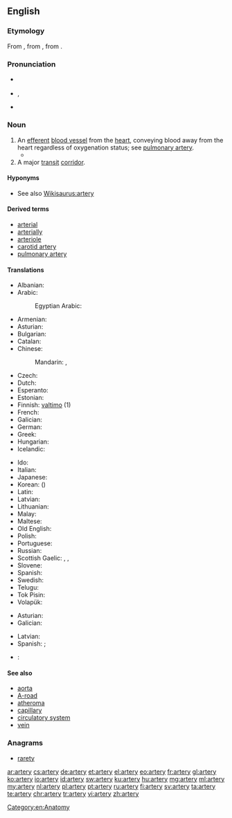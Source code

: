 ==English==
{{wikipedia}}

===Etymology===
From {{etyl|fro|en}} {{term|artaire|lang=fro}}, from {{etyl|la|en}} {{term/t|la|artēria||windpipe, artery}}, from {{etyl|grc|en}} {{term|ἀρτηρία||tr=artēria|lang=grc|sc=polytonic}}.

===Pronunciation===
* {{a|RP}} {{IPA|/ˈɑː.tə.ɹi/}}
* {{a|US}} {{enPR|ärʹtəɹi}}, {{IPA|/ˈɑɹ.təɹɪ/}}
* {{audio|en-us-artery.ogg|Audio (US)}}

===Noun===
{{en-noun|arteries}}

# An [[efferent]] [[blood vessel]] from the [[heart]], conveying blood away from the heart regardless of oxygenation status; see [[pulmonary artery]].
#* {{quote-magazine|year=2013|month=July-August|author=[http://www.americanscientist.org/authors/detail/stephen-p-lownie Stephen P. Lownie], [http://www.americanscientist.org/authors/detail/david-m-pelz David M. Pelz]
|magazine={{w|American Scientist}}|title=[http://www.americanscientist.org/issues/feature/2013/4/stents-to-prevent-stroke Stents to Prevent Stroke]
|passage=As we age, the major '''arteries''' of our bodies frequently become thickened with plaque, a fatty material with an oatmeal-like consistency that builds up along the inner lining of blood vessels. The reason plaque forms isn’t entirely known, but it seems to be related to high levels of cholesterol inducing an inflammatory response, which can also attract and trap more cellular debris over time.}}
# A major [[transit]] [[corridor]].

====Hyponyms====
* See also [[Wikisaurus:artery]]

====Derived terms====
* [[arterial]]
* [[arterially]]
* [[arteriole]]
* [[carotid artery]]
* [[pulmonary artery]]

====Translations====
{{trans-top|blood vessel from the heart}}
* Albanian: {{t+|sq|arterie}}
* Arabic: {{t|ar|شريان|m|tr=širyaan}}
*: Egyptian Arabic: {{t|arz|شريان|m|tr=šeryaan|sc=Arab}}
* Armenian: {{t|hy|զարկերակ|tr=zarkerak}}
* Asturian: {{t+|ast|arteria|f}}
* Bulgarian: {{t+|bg|артерия}}
* Catalan: {{t|ca|artèria|f}}
* Chinese:
*: Mandarin: {{t+|cmn|動脈|sc=Hani}}, {{t+|cmn|动脉|tr=dòngmài|sc=Hani}}
* Czech: {{t+|cs|tepna|f}}
* Dutch: {{t+|nl|slagader|m}}
* Esperanto: {{t|eo|arterio}}
* Estonian: {{t|et|arter}}
* Finnish: [[valtimo]] (1)
* French: {{t+|fr|artère|f}}
* Galician: {{t+|gl|arteria|f}}
* German: {{t+|de|Arterie|f}}
* Greek: {{t+|el|αρτηρία|f|tr=artiría}}
* Hungarian: {{t+|hu|artéria}}
* Icelandic: {{t+|is|slagæð|f}}
{{trans-mid}}
* Ido: {{t+|io|arterio}}
* Italian: {{t+|it|arteria|f}}
* Japanese: {{t+|ja|動脈|tr=どうみゃく, dōmyaku}}
* Korean: {{t+|ko|동맥|tr=dongmaek|sc=Hang}} ({{t+|ko|動脈|sc=Hani}})
* Latin: {{t|la|artēria|f}}
* Latvian: {{t|lv|artērija|f}}
* Lithuanian: {{t|lt|arterija|f}}
* Malay: {{t|ms|arteri}}
* Maltese: {{t|mt|arterja}}
* Old English: {{t|ang|ǽdre|f}}
* Polish: {{t+|pl|tętnica|f}}
* Portuguese: {{t+|pt|artéria|f}}
* Russian: {{t+|ru|артерия|f|tr=artérija}}
* Scottish Gaelic: {{t|gd|cuisle|f}}, {{t|gd|cuisle-fhala|f}}, {{t|gd|cuisle-mhòr|f}}
* Slovene: {{t+|sl|arterija|f}}
* Spanish: {{t+|es|arteria|f}}
* Swedish: {{t+|sv|artär|c}}
* Telugu: {{t+|te|ధమని}}
* Tok Pisin: {{t|tpi|mambu bilong blut}}
* Volapük: {{t+|vo|ratär}}
{{trans-bottom}}

{{trans-top|major transit corridor}}
* Asturian: {{t+|ast|arteria|f}}
* Galician: {{t+|gl|arteria|f}}
{{trans-mid}}
* Latvian: {{t|lv|artērija|f}}
* Spanish: {{t|es|carretera principal|f}}; {{t+|es|arteria|f}}
{{trans-bottom}}

{{checktrans-top}}
* {{ttbc|ka}}: {{t|ka|არტერია|tr=arteria}}
{{trans-mid}}
{{trans-bottom}}

====See also====
* [[aorta]]
* [[A-road]]
* [[atheroma]]
* [[capillary]]
* [[circulatory system]]
* [[vein]]

===Anagrams===
* [[rarety#English|rarety]]

[[Category:en:Anatomy]]

[[ar:artery]]
[[cs:artery]]
[[de:artery]]
[[et:artery]]
[[el:artery]]
[[eo:artery]]
[[fr:artery]]
[[gl:artery]]
[[ko:artery]]
[[io:artery]]
[[id:artery]]
[[sw:artery]]
[[ku:artery]]
[[hu:artery]]
[[mg:artery]]
[[ml:artery]]
[[my:artery]]
[[nl:artery]]
[[pl:artery]]
[[pt:artery]]
[[ru:artery]]
[[fi:artery]]
[[sv:artery]]
[[ta:artery]]
[[te:artery]]
[[chr:artery]]
[[tr:artery]]
[[vi:artery]]
[[zh:artery]]